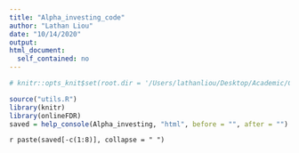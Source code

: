 ```yaml
---
title: "Alpha_investing_code"
author: "Lathan Liou"
date: "10/14/2020"
output: 
html_document:
  self_contained: no
---
```


```r
# knitr::opts_knit$set(root.dir = '/Users/lathanliou/Desktop/Academic/Cambridge/BSU-job/onlineFDRShiny/man')
```

```r
source("utils.R")
library(knitr)
library(onlineFDR)
saved = help_console(Alpha_investing, "html", before = "", after = "")
```
 
`r paste(saved[-c(1:8)], collapse = " ")`